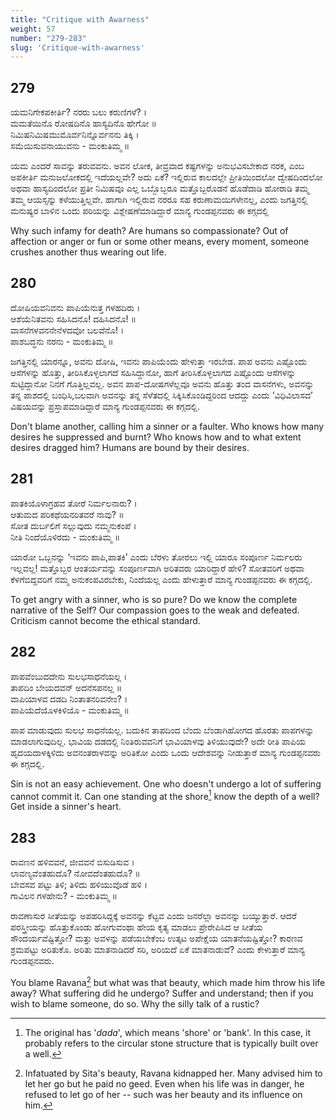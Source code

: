 ```yaml
---
title: "Critique with Awarness"
weight: 57
number: "279-283"
slug: 'Critique-with-awarness'
---
```


## 279
ಯಮನಿಗೇಕಪಕೀರ್ತಿ? ನರರು ಬಲು ಕರುಣಿಗಳೆ? ।  
ಮಮತೆಯಿನೊ ರೋಷದಿನೊ ಹಾಸ್ಯದಿನೊ ಹೇಗೋ ॥  
ನಿಮಿಷನಿಮಿಷಮುಮೊರ್ವನಿನ್ನೊರ್ವನನು ತಿಕ್ಕಿ ।  
ಸಮೆಯಿಸುವನಾಯುವನು -  ಮಂಕುತಿಮ್ಮ  ॥

ಯಮ ಎಂದರೆ ಸಾವನ್ನು ತರುವವನು. ಅವನ ಲೋಕ, ತೀವ್ರವಾದ ಕಷ್ಟಗಳನ್ನು ಅನುಭವಿಸಬೇಕಾದ ನರಕ, ಎಂಬ ಅಪಕೀರ್ತಿ ಮನುಜಲೋಕದಲ್ಲಿ ಇದೆಯಲ್ಲವೇ? ಅದು ಏಕೆ? ಇಲ್ಲಿರುವ ಕಾಲದಲ್ಲೇ ಪ್ರೀತಿಯಿಂದಲೋ ದ್ವೇಷದಿಂದಲೋ ಅಥವಾ ಹಾಸ್ಯದಿಂದಲೋ ಪ್ರತೀ ನಿಮಿಷವೂ ಎಲ್ಲ ಒಬ್ಬೊಬ್ಬರೂ ಮತ್ತೊಬ್ಬರೊಡನೆ ಹೊಡೆದಾಡಿ ಹೋರಾಡಿ ತಮ್ಮ ತಮ್ಮ ಆಯಸ್ಸನ್ನು ಕಳೆಯುತ್ತಿಲ್ಲವೇ. ಹಾಗಾಗಿ ಇಲ್ಲಿರುವ ನರರೂ ಸಹ ಕರುಣಾಮಯಿಗಳೇನಲ್ಲ, ಎಂದು ಜಗತ್ತಿನಲ್ಲಿ ಮನುಷ್ಯರ ಬಾಳಿನ ಒಂದು ಪರಿಯನ್ನು ವಿಶ್ಲೇಷಣೆಮಾಡಿದ್ದಾರೆ ಮಾನ್ಯ ಗುಂಡಪ್ಪನವರು ಈ ಕಗ್ಗದಲ್ಲಿ

Why such infamy for death? Are humans so compassionate? Out of affection or anger or fun or some other means, every moment, someone crushes another thus wearing out life.

## 280
ದೋಷಿಯವನಿವನು ಪಾಪಿಯೆನುತ್ತ ಗಳಹದಿರು ।  
ಆಶೆಯೆನಿತವನು  ಸಹಿಸಿದನೊ! ದಹಿಸಿದನೊ! ॥  
ವಾಸನೆಗಳವನನೇನೆಳದವೋ ಬಲವೆನೊ! ।  
ಪಾಶಬದ್ಧನು ನರನು -  ಮಂಕುತಿಮ್ಮ  ॥

ಜಗತ್ತಿನಲ್ಲಿ ಯಾರನ್ನೂ, ಅವನು ದೋಷಿ, ಇವನು ಪಾಪಿಯೆಂದು ಹೇಳುತ್ತಾ ಇರಬೇಡ. ಪಾಪ ಅವನು ಎಷ್ಟೊಂದು ಆಸೆಗಳನ್ನು ಹೊತ್ತು, ತೀರಿಸಿಕೊಳ್ಳಲಾಗದೆ ಸಹಿಸಿದ್ದಾನೋ, ಹಾಗೆ ತೀರಿಸಿಕೊಳ್ಳಲಾಗದ ಎಷ್ಟೊಂದು ಆಸೆಗಳನ್ನು ಸುಟ್ಟಿದ್ದಾನೋ ನಿನಗೆ ಗೊತ್ತಿಲ್ಲವಲ್ಲ. ಅವನ ಪಾಪ-ದೋಷಗಳೆಲ್ಲವೂ ಅವನು ಹೊತ್ತು ತಂದ ವಾಸನೆಗಳು, ಅವನನ್ನು ತನ್ನ ಪಾಶದಲ್ಲಿ ಬಂಧಿಸಿ,ಬಲವಾಗಿ ಅವನನ್ನು ತನ್ನ ಸೆಳೆತದಲ್ಲಿ ಸಿಕ್ಕಿಸಿಕೊಂಡಿದ್ದರಿಂದ ಆದದ್ದು ಎಂದು ‘ವಿಧಿವಿಲಾಸದ’ ವಿಷಯವನ್ನು ಪ್ರಸ್ತಾಪಮಾಡಿದ್ದಾರೆ ಮಾನ್ಯ ಗುಂಡಪ್ಪನವರು ಈ ಕಗ್ಗದಲ್ಲಿ.

Don't blame another, calling him a sinner or a faulter. Who knows how many desires he suppressed and burnt? Who knows how and to what extent desires dragged him? Humans are bound by their desires.

## 281
ಪಾತಕಿಯೊಳಾಗ್ರಹವ ತೋರೆ ನಿರ್ಮಲನಾರು? ।  
ಆತುಮದ ಪರಿಕಥೆಯನರಿತವರೆ ನಾವು? ॥  
ಸೋತ ದುರ್ಬಲಿಗೆ ಸಲ್ಲುವುದು ನಮ್ಮನುಕಂಪೆ ।  
ನೀತಿ ನಿಂದೆಯೊಳಿರದು -  ಮಂಕುತಿಮ್ಮ  ॥

ಯಾರೋ ಒಬ್ಬನನ್ನು ‘ಇವನು ಪಾಪಿ,ಪಾತಕಿ’ ಎಂದು ಬೆರಳು ತೋರಲು ಇಲ್ಲಿ ಯಾರೂ ಸಂಪೂರ್ಣ ನಿರ್ಮಲರು ಇಲ್ಲವಲ್ಲ! ಮತ್ತೊಬ್ಬರ ಆಂತರ್ಯವನ್ನು ಸಂಪೂರ್ಣವಾಗಿ ಅರಿತವರು ಯಾರಿದ್ದಾರೆ ಹೇಳಿ? ಸೋತವರಿಗೆ ಅಥವಾ ಕೆಳಗೆಬಿದ್ದವರಿಗೆ ನಮ್ಮ ಅನುಕಂಪವಿರಬೇಕು, ನಿಂದೆಯಲ್ಲ ಎಂದು ಹೇಳುತ್ತಾರೆ ಮಾನ್ಯ ಗುಂಡಪ್ಪನವರು ಈ ಕಗ್ಗದಲ್ಲಿ.

To get angry with a sinner, who is so pure? Do we know the complete narrative of the Self? Our compassion goes to the weak and defeated. Criticism cannot become the ethical standard.

## 282
ಪಾಪವೆಂಬುದದೇನು ಸುಲಭಸಾಧನೆಯಲ್ಲ ।  
ತಾಪದಿಂ ಬೇಯದವನ್ ಅದನೆಸಪನಲ್ಲ ॥  
ವಾಪಿಯಾಳವ ದಡದಿ ನಿಂತಾತನರಿವನೇಂ? ।  
ಪಾಪಿಯೆದೆಯೊಳಕಿಳಿಯೊ -  ಮಂಕುತಿಮ್ಮ  ॥

ಪಾಪ ಮಾಡುವುದು ಸುಲಭ ಸಾಧನೆಯಲ್ಲ. ಬದುಕಿನ ತಾಪದಿಂದ ಬೆಂದು ಬೆಂಡಾಗಿಹೋಗದ ಹೊರತು ಪಾಪಗಳನ್ನು ಮಾಡಲಾಗುವುದಿಲ್ಲ. ಭಾವಿಯ ದಡದಲ್ಲಿ ನಿಂತಿರುವವನಿಗೆ ಭಾವಿಯಾಳವು ತಿಳಿಯುವುದೇ? ಅದೇ ರೀತಿ ಪಾಪಿಯ ಹೃದಯದಾಳಕ್ಕಿಳಿದು ಅವನಂತರಾಳವನ್ನು ಅರಿತಿಕೋ ಎಂದು ಒಂದು ಆದೇಶವನ್ನು ನೀಡುತ್ತಾರೆ ಮಾನ್ಯ ಗುಂಡಪ್ಪನವರು ಈ ಕಗ್ಗದಲ್ಲಿ.

Sin is not an easy achievement. One who doesn't undergo a lot of suffering cannot commit it. Can one standing at the shore[^97] know the depth of a well? Get inside a sinner's heart.

## 283
ರಾವಣನ ಹಳಿವವನೆ, ಜೀವವನೆ ಬಿಸುಡಿಸುವ ।  
ಲಾವಣ್ಯವೆಂತಹುದೊ? ನೋವದೆಂತಹುದೊ? ॥  
ಬೇವಸವ ಪಟ್ಟು ತಿಳಿ; ತಿಳಿದು ಹಳಿಯುವೊಡೆ ಹಳಿ ।  
ಗಾವಿಲನ ಗಳಹೇನು?‌ -  ಮಂಕುತಿಮ್ಮ  ॥

ರಾವಣಾಸುರ ಸೀತೆಯನ್ನು ಅಪಹರಿಸಿದ್ದಕ್ಕೆ ಅವನನ್ನು ಕೆಟ್ಟವ ಎಂದು ಜನರೆಲ್ಲಾ ಅವನನ್ನು ಬಯ್ಯುತ್ತಾರೆ. ಆದರೆ ಪರಸ್ತ್ರೀಯನ್ನು ಹೊತ್ತುಕೊಂಡು ಹೋಗುವಂಥಾ ಹೇಯ ಕೃತ್ಯ ಮಾಡಲು ಪ್ರೇರೇಪಿಸಿದ ಆ ಸೀತೆಯ ಸೌಂದರ್ಯವೆಷ್ಟಿತ್ತೋ? ಮತ್ತು ಅವಳನ್ನು ಪಡೆಯಬೇಕೆಂಬ ಉತ್ಕಟ ಅಪೇಕ್ಷೆಯ ಯಾತನೆಯಷ್ಟಿತ್ತೋ? ಕಾರಣವ ಶ್ರಮಪಟ್ಟು ಅರಿತುಕೊ. ಅರಿತು ಮಾತನಾಡಿದರೆ ಸರಿ, ಅರಿಯದೆ ಏಕೆ ಮಾತನಾಡುವೆ? ಎಂದು ಕೇಳುತ್ತಾರೆ ಮಾನ್ಯ ಗುಂಡಪ್ಪನವರು.

You blame Ravana[^98] but what was that beauty, which made him throw his life away? What suffering did he undergo? Suffer and understand; then if you wish to blame someone, do so. Why the silly talk of a rustic?

[^97]: The original has '*dada*', which means 'shore' or 'bank'. In this case, it probably refers to the circular stone structure that is typically built over a well.
[^98]: Infatuated by Sita's beauty, Ravana kidnapped her. Many advised him to let her go but he paid no geed. Even when his life was in danger, he refused to let go of her -- such was her beauty and its influence on him.
